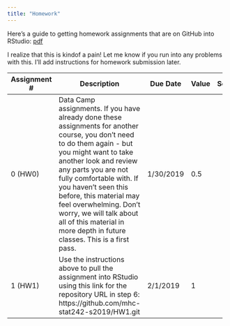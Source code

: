 ```yaml
---
title: "Homework"
---
```


Here's a guide to getting homework assignments that are on GitHub into RStudio: [pdf](resources/Stat242-github-setup.pdf)

I realize that this is kindof a pain!  Let me know if you run into any problems with this.  I'll add instructions for homework submission later.

+--------------+-----------------------------------------------+-----------+-------+----------------------------------------------------+
| Assignment # | Description                                   | Due Date  | Value | Solutions                                          |
+==============+===============================================+===========+=======+====================================================+
|    0 (HW0)   | Data Camp assignments.                        | 1/30/2019 |  0.5  |                                                    |
|              | If you have                                   |           |       |                                                    |
|              | already done these assignments for another    |           |       |                                                    |
|              | course, you don't need to do them again - but |           |       |                                                    |
|              | you might want to take another look and       |           |       |                                                    |
|              | review any parts you are not fully comfortable|           |       |                                                    |
|              | with. If you haven't seen this before, this   |           |       |                                                    |
|              | material may feel overwhelming.  Don't worry, |           |       |                                                    |
|              | we will talk about all of this material in    |           |       |                                                    |
|              | more depth in future classes. This is a first |           |       |                                                    |
|              | pass.                                         |           |       |                                                    |
+--------------+-----------------------------------------------+-----------+-------+----------------------------------------------------+
|              | Use the instructions above to pull the        |           |       |                                                    |
|              | assignment into RStudio using this link for   |           |       |                                                    |
|              | the repository URL in step 6:                 |           |       |                                                    |
|    1 (HW1)   | https://github.com/mhc-stat242-s2019/HW1.git  | 2/1/2019  |  1    |                                                    |
|              |                                               |           |       |                                                    |
+--------------+-----------------------------------------------+-----------+-------+----------------------------------------------------+
